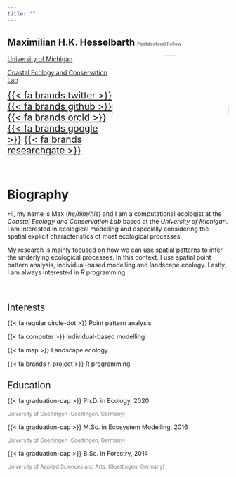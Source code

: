 ```yaml
---
title: ""
---
```


## Maximilian H.K. Hesselbarth <span style="color:grey;font-size:50%;"> Postdoctoral Fellow </span>

<img src="images/portrait.jpg" width="265" height="250" style="border-radius: 50%; float:right;">

<!-- <span style="color:#e76254;font-size:150%"> Maximilian H.K. Hesselbarth </span> -->
<!-- <span style="color:grey;font-size:100%;"> Postdoctoral Fellow </span> -->

[University of Michigan](https://lsa.umich.edu/eeb)

[Coastal Ecology and Conservation Lab](https://www.jacoballgeier.com)

<span style="font-size:150%"> [{{< fa brands twitter >}}](https://twitter.com/mhkhesselbarth) </span>
<span style="font-size:150%"> [{{< fa brands github >}}](https://github.com/mhesselbarth) </span>
<span style="font-size:150%"> [{{< fa brands orcid >}}](https://orcid.org/0000-0003-1125-9918) </span>
<span style="font-size:150%"> [{{< fa brands google >}}](https://scholar.google.com/citations?hl=en&user=PNMHIXAAAAAJ) </span>
<span style="font-size:150%"> [{{< fa brands researchgate >}}](https://www.researchgate.net/profile/Maximilian_Hesselbarth) </span>

<br>

# Biography

Hi, my name is Max (_he/him/his_) and I am a computational ecologist at the _Coastal Ecology and Conservation Lab_ based at the _University of Michigan_. I am interested in ecological modelling and especially considering the spatial explicit characteristics of most ecological processes.

My research is mainly focused on how we can use spatial patterns to infer the underlying ecological processes. In this context, I use spatial point pattern analysis, individual-based modelling and landscape ecology. Lastly, I am always interested in _R_ programming.

<br>

<div class="row">
  <div class="column">
  
  <span style="font-size:150%"> Interests 
    
  {{< fa regular circle-dot >}} Point pattern analysis
  
  {{< fa computer >}} Individual-based modelling
    
  {{< fa map >}} Landscape ecology
    
  {{< fa brands r-project >}} R programming
  
  </div>
  <div class="column">
  
  <span style="font-size:150%"> Education 

  {{< fa graduation-cap >}} Ph.D. in Ecology, 2020 
  
  <span style="color:grey;font-size:85%"> University of Goettingen (Goettingen, Germany) </span>

  {{< fa graduation-cap >}} M.Sc. in Ecosystem Modelling, 2016 
  
  <span style="color:grey;font-size:85%"> University of Goettingen (Goettingen, Germany) </span>

  {{< fa graduation-cap >}} B.Sc. in Forestry, 2014 
  
  <span style="color:grey;font-size:85%"> University of Applied Sciences and Arts, (Goettingen, Germany) </span>

  </div>
</div>
